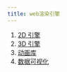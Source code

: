 ```yaml
---
title: web渲染引擎
---
```


1. [2D 引擎](./2D/Pixi.js.mdx)
2. [3D 引擎](./3D/index.mdx)
3. [动画库](./animation.mdx)
4. [数据可视化](./Visualization.mdx)
